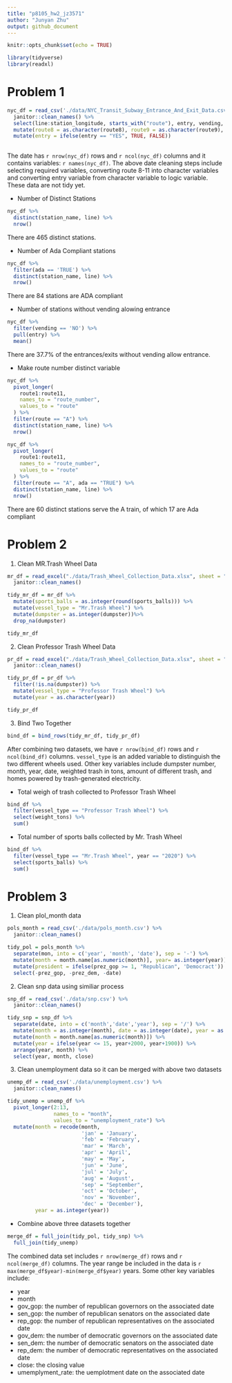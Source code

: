 ```yaml
---
title: "p8105_hw2_jz3571"
author: "Junyan Zhu"
output: github_document
---
```


```r
knitr::opts_chunk$set(echo = TRUE)
```

```r
library(tidyverse)
library(readxl)
```

# Problem 1

```r
nyc_df = read_csv('./data/NYC_Transit_Subway_Entrance_And_Exit_Data.csv') %>% 
  janitor::clean_names() %>% 
  select(line:station_longitude, starts_with("route"), entry, vending, entrance_type, ada) %>% 
  mutate(route8 = as.character(route8), route9 = as.character(route9), route10 = as.character(route10), route11 = as.character(route11)) %>% 
  mutate(entry = ifelse(entry == "YES", TRUE, FALSE))
  
```

The date has `r nrow(nyc_df)` rows and `r ncol(nyc_df)` columns and it contains variables: `r names(nyc_df)`. The above date cleaning steps include selecting required variables, converting route 8-11 into character variables and converting entry variable from character variable to logic variable. These data are not tidy yet.

- Number of Distinct Stations

```r
nyc_df %>% 
  distinct(station_name, line) %>% 
  nrow()
```

There are 465  distinct stations.

- Number of Ada Compliant stations

```r
nyc_df %>% 
  filter(ada == 'TRUE') %>% 
  distinct(station_name, line) %>% 
  nrow()
```

There are 84 stations are ADA compliant


- Number of stations without vending alowing entrance

```r
nyc_df %>% 
  filter(vending == 'NO') %>% 
  pull(entry) %>% 
  mean()
```

There are 37.7% of the entrances/exits without vending allow entrance.

- Make route number distinct variable

```r
nyc_df %>% 
  pivot_longer(
    route1:route11,
    names_to = "route_number",
    values_to = "route"
  ) %>% 
  filter(route == "A") %>% 
  distinct(station_name, line) %>% 
  nrow()

nyc_df %>% 
  pivot_longer(
    route1:route11,
    names_to = "route_number",
    values_to = "route"
  ) %>% 
  filter(route == "A", ada == "TRUE") %>% 
  distinct(station_name, line) %>% 
  nrow()
```

There are 60 distinct stations serve the A train, of which 17 are Ada compliant

# Problem 2

1) Clean MR.Trash Wheel Data

```r
mr_df = read_excel("./data/Trash_Wheel_Collection_Data.xlsx", sheet = "Mr. Trash Wheel", range = "A2:N550") %>% 
  janitor::clean_names()
```

```r
tidy_mr_df = mr_df %>% 
  mutate(sports_balls = as.integer(round(sports_balls))) %>%
  mutate(vessel_type = "Mr.Trash Wheel") %>%
  mutate(dumpster = as.integer(dumpster))%>%
  drop_na(dumpster)

tidy_mr_df
```


2) Clean Professor Trash Wheel Data

```r
pr_df = read_excel("./data/Trash_Wheel_Collection_Data.xlsx", sheet = "Professor Trash Wheel", range = "A2:M97") %>% 
  janitor::clean_names()
```

```r
tidy_pr_df = pr_df %>% 
  filter(!is.na(dumpster)) %>% 
  mutate(vessel_type = "Professor Trash Wheel") %>% 
  mutate(year = as.character(year))

tidy_pr_df
```

3) Bind Two Together


```r
bind_df = bind_rows(tidy_mr_df, tidy_pr_df)
```

After combining two datasets, we have `r nrow(bind_df)` rows and `r ncol(bind_df)`
columns. `vessel_type` is an added variable to distinguish the two different wheels used. Other key variables include dumpster number, month, year, date, weighted trash in tons, amount of different trash, and homes powered by trash-generated electricity.

- Total weigh of trash collected to Professor Trash Wheel

```r
bind_df %>% 
  filter(vessel_type == "Professor Trash Wheel") %>% 
  select(weight_tons) %>% 
  sum()
```

- Total number of sports balls collected by Mr. Trash Wheel


```r
bind_df %>% 
  filter(vessel_type == "Mr.Trash Wheel", year == "2020") %>% 
  select(sports_balls) %>% 
  sum()
```

# Problem 3

1) Clean plol_month data

```r
pols_month = read_csv('./data/pols_month.csv') %>% 
  janitor::clean_names()
```

```r
tidy_pol = pols_month %>% 
  separate(mon, into = c('year', 'month', 'date'), sep = '-') %>% 
  mutate(month = month.name[as.numeric(month)], year= as.integer(year)) %>% 
  mutate(president = ifelse(prez_gop >= 1, "Republican", 'Democract')) %>% 
  select(-prez_gop, -prez_dem, -date)
```

2) Clean snp data using similiar process

```r
snp_df = read_csv('./data/snp.csv') %>% 
  janitor::clean_names()
```

```r
tidy_snp = snp_df %>% 
  separate(date, into = c('month','date','year'), sep = '/') %>% 
  mutate(month = as.integer(month), date = as.integer(date), year = as.integer(year)) %>% 
  mutate(month = month.name[as.numeric(month)]) %>% 
  mutate(year = ifelse(year <= 15, year+2000, year+1900)) %>% 
  arrange(year, month) %>% 
  select(year, month, close)
```

3) Clean unemployment data so it can be merged with above two datasets

```r
unemp_df = read_csv('./data/unemployment.csv') %>% 
  janitor::clean_names()
```

```r
tidy_unemp = unemp_df %>% 
  pivot_longer(2:13,
               names_to = "month",
               values_to = "unemployment_rate") %>% 
  mutate(month = recode(month,
                        'jan' = 'January',
                        'feb' = 'February', 
                        'mar' = 'March', 
                        'apr' = 'April', 
                        'may' = 'May', 
                        'jun' = 'June', 
                        'jul' = 'July', 
                        'aug' = 'August', 
                        'sep' = "September", 
                        'oct' = 'October', 
                        'nov' = 'November', 
                        'dec' = 'December'), 
         year = as.integer(year))
```

- Combine above three datasets together

```r
merge_df = full_join(tidy_pol, tidy_snp) %>% 
  full_join(tidy_unemp)
```

The combined data set includes `r nrow(merge_df)` rows and `r ncol(merge_df)` columns. The year range be included in the data is `r max(merge_df$year)-min(merge_df$year)` years. Some other key variables include: 

- year
- month
- gov_gop: the number of republican governors on the associated date
- sen_gop: the number of republican senators on the associated date
- rep_gop: the number of republican representatives on the associated date
- gov_dem: the number of democratic governors on the associated date
- sen_dem: the number of democratic senators on the associated date
- rep_dem: the number of democratic representatives on the associated date
- close: the closing value
- umemplyment_rate: the uemplotment date on the associated date
